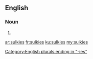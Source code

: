 ==English==

===Noun===
{{head|en}}

# {{plural of|sulky}}

[[Category:English plurals ending in "-ies"]]

[[ar:sulkies]]
[[fr:sulkies]]
[[ku:sulkies]]
[[my:sulkies]]